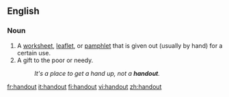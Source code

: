 {{see|hand out}}
==English==

===Noun===
{{en-noun}}

# A [[worksheet]], [[leaflet]], or [[pamphlet]] that is given out (usually by hand) for a certain use.
# A gift to the poor or needy.
#: ''It's a place to get a hand up, not a '''handout'''.''

[[fr:handout]]
[[it:handout]]
[[fi:handout]]
[[vi:handout]]
[[zh:handout]]